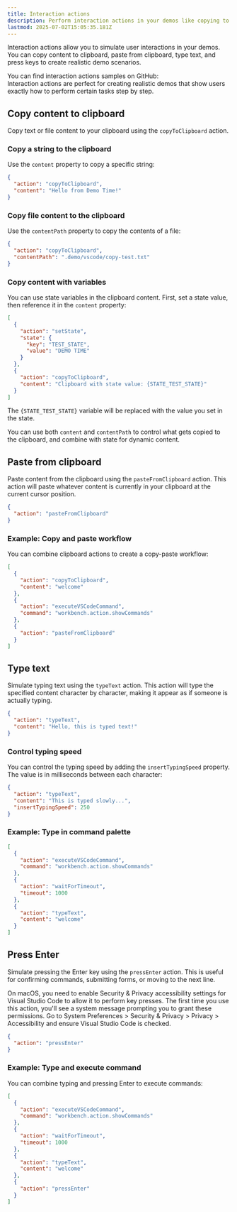 ```yaml
---
title: Interaction actions
description: Perform interaction actions in your demos like copying to clipboard, pasting content, typing text, and pressing keys.
lastmod: 2025-07-02T15:05:35.181Z
---
```



Interaction actions allow you to simulate user interactions in your demos. You can copy content to clipboard, paste from clipboard, type text, and press keys to create realistic demo scenarios.

<Aside type="note" title='Samples'>
  You can find interaction actions samples on GitHub: 
  <GitHubFileOpener filePath=".demo/25-interaction-actions.json" />
</Aside>

<Aside type="tip">
  Interaction actions are perfect for creating realistic demos that show users exactly how to perform certain tasks step by step.
</Aside>


## Copy content to clipboard

Copy text or file content to your clipboard using the `copyToClipboard` action.

### Copy a string to the clipboard

Use the `content` property to copy a specific string:

```json
{
  "action": "copyToClipboard",
  "content": "Hello from Demo Time!"
}
```

### Copy file content to the clipboard

Use the `contentPath` property to copy the contents of a file:

```json
{
  "action": "copyToClipboard",
  "contentPath": ".demo/vscode/copy-test.txt"
}
```

### Copy content with variables

You can use state variables in the clipboard content. First, set a state value, then reference it in the `content` property:

```json
[
  {
    "action": "setState",
    "state": {
      "key": "TEST_STATE",
      "value": "DEMO TIME"
    }
  },
  {
    "action": "copyToClipboard",
    "content": "Clipboard with state value: {STATE_TEST_STATE}"
  }
]
```

The `{STATE_TEST_STATE}` variable will be replaced with the value you set in the state.

<Aside type="tip">
  You can use both <code>content</code> and <code>contentPath</code> to control what gets copied to the clipboard, and combine with state for dynamic content.
</Aside>

## Paste from clipboard

Paste content from the clipboard using the `pasteFromClipboard` action. This action will paste whatever content is currently in your clipboard at the current cursor position.

```json
{
  "action": "pasteFromClipboard"
}
```

### Example: Copy and paste workflow

You can combine clipboard actions to create a copy-paste workflow:

```json
[
  {
    "action": "copyToClipboard",
    "content": "welcome"
  },
  {
    "action": "executeVSCodeCommand",
    "command": "workbench.action.showCommands"
  },
  {
    "action": "pasteFromClipboard"
  }
]
```

## Type text

Simulate typing text using the `typeText` action. This action will type the specified content character by character, making it appear as if someone is actually typing.

```json
{
  "action": "typeText",
  "content": "Hello, this is typed text!"
}
```

### Control typing speed

You can control the typing speed by adding the `insertTypingSpeed` property. The value is in milliseconds between each character:

```json
{
  "action": "typeText",
  "content": "This is typed slowly...",
  "insertTypingSpeed": 250
}
```

### Example: Type in command palette

```json
[
  {
    "action": "executeVSCodeCommand",
    "command": "workbench.action.showCommands"
  },
  {
    "action": "waitForTimeout",
    "timeout": 1000
  },
  {
    "action": "typeText",
    "content": "welcome"
  }
]
```

## Press Enter

Simulate pressing the Enter key using the `pressEnter` action. This is useful for confirming commands, submitting forms, or moving to the next line.

<Aside type="caution" title="macOS Security Requirement">
  On macOS, you need to enable Security & Privacy accessibility settings for Visual Studio Code to allow it to perform key presses. The first time you use this action, you'll see a system message prompting you to grant these permissions. Go to System Preferences > Security & Privacy > Privacy > Accessibility and ensure Visual Studio Code is checked.
</Aside>

```json
{
  "action": "pressEnter"
}
```

### Example: Type and execute command

You can combine typing and pressing Enter to execute commands:

```json
[
  {
    "action": "executeVSCodeCommand",
    "command": "workbench.action.showCommands"
  },
  {
    "action": "waitForTimeout",
    "timeout": 1000
  },
  {
    "action": "typeText",
    "content": "welcome"
  },
  {
    "action": "pressEnter"
  }
]
```

